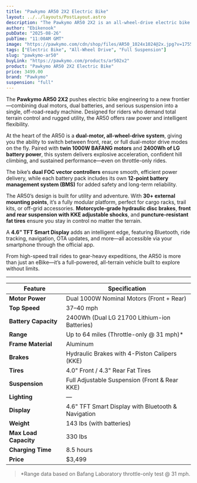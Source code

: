 ```yaml
---
title: "Pawkymo AR50 2X2 Electric Bike"
layout: ../../layouts/PostLayout.astro
description: "The Pawkymo AR50 2X2 is an all-wheel-drive electric bike with dual 1000W motors, 2400Wh of battery capacity, full suspension, and 30+ mounting points for serious off-road performance and utility."
author: "Ebikenook"
pubDate: "2025-08-26"
pubTime: "11:00AM GMT"
image: "https://pawkymo.com/cdn/shop/files/AR50_1024x1024@2x.jpg?v=1755067939"
tags: ["Electric Bike", "All-Wheel Drive", "Full Suspension"]
slug: "pawkymo-ar50"
buyLink: "https://pawkymo.com/products/ar502x2"
product: "Pawkymo AR50 2X2 Electric Bike"
price: 3499.00
brand: "Pawkymo"
suspension: "full"
---
```


The **Pawkymo AR50 2X2** pushes electric bike engineering to a new frontier—combining dual motors, dual batteries, and serious suspension into a single, off-road-ready machine. Designed for riders who demand total terrain control and rugged utility, the AR50 offers raw power and intelligent flexibility.

At the heart of the AR50 is a **dual-motor, all-wheel-drive system**, giving you the ability to switch between front, rear, or full dual-motor drive modes on the fly. Paired with **twin 1000W BAFANG motors** and **2400Wh of LG battery power**, this system delivers explosive acceleration, confident hill climbing, and sustained performance—even on throttle-only rides.

The bike’s **dual FOC vector controllers** ensure smooth, efficient power delivery, while each battery pack includes its own **12-point battery management system (BMS)** for added safety and long-term reliability.

The AR50’s design is built for utility and adventure. With **30+ external mounting points**, it’s a fully modular platform, perfect for cargo racks, trail kits, or off-grid accessories. **Motorcycle-grade hydraulic disc brakes**, **front and rear suspension with KKE adjustable shocks**, and **puncture-resistant fat tires** ensure you stay in control no matter the terrain.

A **4.6” TFT Smart Display** adds an intelligent edge, featuring Bluetooth, ride tracking, navigation, OTA updates, and more—all accessible via your smartphone through the official app.

From high-speed trail rides to gear-heavy expeditions, the AR50 is more than just an eBike—it’s a full-powered, all-terrain vehicle built to explore without limits.

---

| **Feature**           | **Specification**                                  |
| --------------------- | -------------------------------------------------- |
| **Motor Power**       | Dual 1000W Nominal Motors (Front + Rear)           |
| **Top Speed**         | 37–40 mph                                          |
| **Battery Capacity**  | 2400Wh (Dual LG 21700 Lithium-ion Batteries)       |
| **Range**             | Up to 64 miles (Throttle-only @ 31 mph)\*          |
| **Frame Material**    | Aluminum                                           |
| **Brakes**            | Hydraulic Brakes with 4-Piston Calipers (KKE)      |
| **Tires**             | 4.0" Front / 4.3" Rear Fat Tires                   |
| **Suspension**        | Full Adjustable Suspension (Front & Rear KKE)      |
| **Lighting**          | —                                                  |
| **Display**           | 4.6" TFT Smart Display with Bluetooth & Navigation |
| **Weight**            | 143 lbs (with batteries)                           |
| **Max Load Capacity** | 330 lbs                                            |
| **Charging Time**     | 8.5 hours                                          |
| **Price**             | $3,499                                             |

> \*Range data based on Bafang Laboratory throttle-only test @ 31 mph.
